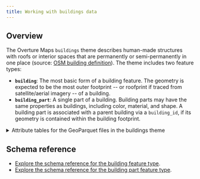 ```yaml
---
title: Working with buildings data
---
```



## Overview

The Overture Maps `buildings` theme describes human-made structures with roofs or interior spaces that are permanently or semi-permanently in one place (source: [OSM building definition](https://wiki.openstreetmap.org/wiki/Key:building)). The theme includes two feature types:
- **`building`**: The most basic form of a building feature. The geometry is expected to be the most outer footprint -- or roofprint if traced from satellite/aerial imagery -- of a building.
- **`building_part`**: A single part of a building. Building parts may have the same properties as buildings, including color, material, and shape. A building part is associated with a parent building via a `building_id`, if its geometry is contained within the building footprint.

<details>
        <summary>Attribute tables for the GeoParquet files in the buildings theme</summary> 
        <div>
<Tabs>
<TabItem value="building" label="building" default>

| column           | type    | 
| ---------------- | ------- | 
| id               | varchar | 
| geometry         | blob    | 
| bbox             | struct  |
| sources          | struct  |
| subtype          | varchar |
| names            | struct  | 
| class            | varchar | 
| level            | integer | 
| has_parts        | boolean | 
| height           | double  |
| num_floors       | integer | 
| min_height       | double  | 
| min_floor        | integer | 
| facade_color     | varchar | 
| facade_material  | varchar | 
| roof_material    | varchar | 
| roof_shape       | varchar | 
| roof_direction   | double  | 
| roof_orientation | varchar | 
| roof_color       | varchar |  
| eave_height      | double  | 

</TabItem>
<TabItem value="building_part" label="building_part" default>
| column           | type    | 
| ---------------- | ------- | 
| id               | varchar | 
| geometry         | blob    | 
| bbox             | struct  |
| sources          | struct  |
| names            | struct  | 
| class            | varchar | 
| level            | integer | 
| height           | double  |
| num_floors       | integer | 
| min_height       | double  | 
| min_floor        | integer | 
| facade_color     | varchar | 
| facade_material  | varchar | 
| roof_material    | varchar | 
| roof_shape       | varchar | 
| roof_direction   | double  | 
| roof_orientation | varchar | 
| roof_color       | varchar |  
| building_id      | varchar | 

</TabItem>
</Tabs>
</div>
</details>




## Schema reference

- [Explore the schema reference for the building feature type](https://docs.overturemaps.org/schema/reference/buildings/building).
- [Explore the schema reference for the building part feature type](https://docs.overturemaps.org/schema/reference/buildings/building_part).

